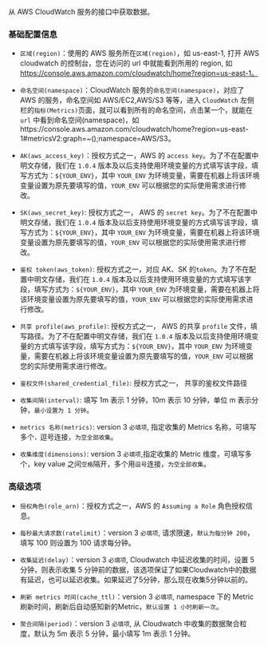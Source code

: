 从 AWS CloudWatch 服务的接口中获取数据。

### **基础配置信息**

   * `区域(region)`：使用的 AWS 服务所在`区域(region)`，如 us-east-1, 打开 AWS cloudwatch 的控制台，您在访问的 url 中就能看到所用的 region, 如 https://console.aws.amazon.com/cloudwatch/home?region=us-east-1。
   
   * `命名空间(namespace)`：CloudWatch 服务的`命名空间(namespace)`，对应了 AWS 的服务，命名空间如 AWS/EC2,AWS/S3 等等，进入 `CloudWatch` 左侧栏的`指标(Metrics)`页面，就可以看到所有的命名空间，点击某一个，就能在 `url` 中看到命名空间(namespace)，如https://console.aws.amazon.com/cloudwatch/home?region=us-east-1#metricsV2:graph=~();namespace=AWS/S3。
   
   * `AK(aws_access_key)`：授权方式之一，AWS 的 `access key`。为了不在配置中明文存储，我们在 `1.0.4` 版本及以后支持使用环境变量的方式填写该字段，填写方式为：`${YOUR_ENV}`，其中 `YOUR_ENV` 为环境变量，需要在机器上将该环境变量设置为原先要填写的值，`YOUR_ENV` 可以根据您的实际使用需求进行修改。
   
   * `SK(aws_secret_key)`: 授权方式之一， AWS 的 `secret key`。为了不在配置中明文存储，我们在 `1.0.4` 版本及以后支持使用环境变量的方式填写该字段，填写方式为：`${YOUR_ENV}`，其中 `YOUR_ENV` 为环境变量，需要在机器上将该环境变量设置为原先要填写的值，`YOUR_ENV` 可以根据您的实际使用需求进行修改。

   * `鉴权 token(aws_token)`: 授权方式之一，对应 AK、SK 的`token`。为了不在配置中明文存储，我们在 `1.0.4` 版本及以后支持使用环境变量的方式填写该字段，填写方式为：`${YOUR_ENV}`，其中 `YOUR_ENV` 为环境变量，需要在机器上将该环境变量设置为原先要填写的值，`YOUR_ENV` 可以根据您的实际使用需求进行修改。
   
   * `共享 profile(aws_profile)`: 授权方式之一， AWS 的共享 `profile` 文件，填写路径。为了不在配置中明文存储，我们在 `1.0.4` 版本及以后支持使用环境变量的方式填写该字段，填写方式为：`${YOUR_ENV}`，其中 `YOUR_ENV` 为环境变量，需要在机器上将该环境变量设置为原先要填写的值，`YOUR_ENV` 可以根据您的实际使用需求进行修改。
   
   * `鉴权文件(shared_credential_file)`: 授权方式之一， 共享的鉴权文件路径
   
   * `收集间隔(interval)`: 填写 1m 表示 1 分钟，10m 表示 10 分钟，单位 m 表示分钟，`最小设置为 1 分钟`。
   
   * `metrics 名称(metrics)`: version 3 `必填项`, 指定收集的 Metrics 名称，可填写多个`，`逗号连接，`为空全部收集`。
   
   * `收集维度(dimensions)`: version 3 `必填项`,指定收集的 Metric 维度，可填写多个，key value 之间`空格`隔开，多个用`逗号`连接，`为空全部收集`。
   
### **高级选项**
 
 * `授权角色(role_arn)`：授权方式之一，AWS 的 `Assuming a Role` 角色授权信息。
 
 * `每秒最大请求数(ratelimit)`：version 3 `必填项`, 请求限速，`默认为每分钟 200`，填写 100 则设置为 100 请求每分钟。
 
 * `收集延迟(delay)`：version 3 `必填项`, Cloudwatch 中延迟收集的时间，设置 5 分钟，则表示收集 5 分钟前的数据，该选项保证了如果Cloudwatch中的数据有延迟，也可以延迟收集。如果延迟了5分钟，那么现在收集5分钟以前的。
 
 * `刷新 metrics 时间(cache_ttl)`：version 3 `必填项`, namespace 下的 Metric 刷新时间，刷新后自动感知新的Metric，`默认设置 1 小时刷新一次`。
 
 * `聚合间隔(period)`：version 3 `必填项`, 从 Cloudwatch 中收集的数据聚合粒度，默认为 5m 表示 5 分钟，最小填写 1m 表示 1 分钟。